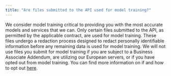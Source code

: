 ```yaml
---
title: "Are files submitted to the API used for model training?"
---
```


We consider model training critical to providing you with the most accurate models and services that we can. Only certain files submitted to the API, as permitted by the applicable contract, are used for model training. These files undergo a redaction process designed to redact personally identifiable information before any remaining data is used for model training. We will not use files you submit for model training if you are subject to a Business Associate Addendum, are utilizing our European servers, or if you have opted out from model training. You can find more information on if and how to opt out [here](https://support.assemblyai.com/articles/5930031898-how-to-opt-out-of-data-sharing-for-model-training).  
